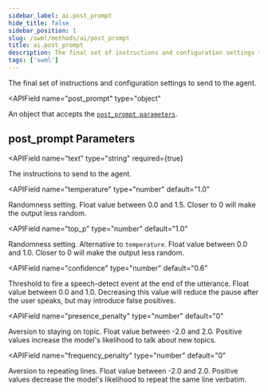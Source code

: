 ```yaml
---
sidebar_label: ai.post_prompt
hide_title: false
sidebar_position: 1
slug: /swml/methods/ai/post_prompt
title: ai.post_prompt
description: The final set of instructions and configuration settings to send to the agent.
tags: ['swml']
---
```



The final set of instructions and configuration settings to send to the agent.

<APIField
  name="post_prompt"
  type="object"
>
  An object that accepts the [`post_prompt parameters`](#post_prompt-parameters).
</APIField>


## post_prompt Parameters

<APIField
  name="text"
  type="string"
  required={true}
>
  The instructions to send to the agent.
</APIField>

<APIField
  name="temperature"
  type="number"
  default="1.0"
>
  Randomness setting. Float value between 0.0 and 1.5. Closer to 0 will make the output less random.
</APIField>

<APIField
  name="top_p"
  type="number"
  default="1.0"
>
  Randomness setting. Alternative to `temperature`. Float value between 0.0 and 1.0. Closer to 0 will make the output less random.
</APIField>

<APIField
  name="confidence"
  type="number"
  default="0.6"
>
  Threshold to fire a speech-detect event at the end of the utterance. Float value between 0.0 and 1.0. Decreasing this value will reduce the pause after the user speaks, but may introduce false positives.
</APIField>

<APIField
  name="presence_penalty"
  type="number"
  default="0"
>
  Aversion to staying on topic. Float value between -2.0 and 2.0. Positive values increase the model's likelihood to talk about new topics.
</APIField>

<APIField
  name="frequency_penalty"
  type="number"
  default="0"
>
  Aversion to repeating lines. Float value between -2.0 and 2.0. Positive values decrease the model's likelihood to repeat the same line verbatim.
</APIField>




